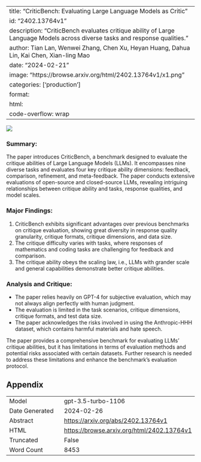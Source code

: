 
---
title: "CriticBench: Evaluating Large Language Models as Critic"
id: "2402.13764v1"
description: "CriticBench evaluates critique ability of Large Language Models across diverse tasks and response qualities."
author: Tian Lan, Wenwei Zhang, Chen Xu, Heyan Huang, Dahua Lin, Kai Chen, Xian-ling Mao
date: "2024-02-21"
image: "https://browse.arxiv.org/html/2402.13764v1/x1.png"
categories: ['production']
format:
  html:
    code-overflow: wrap
---

![](https://browse.arxiv.org/html/2402.13764v1/x1.png)

### Summary:
The paper introduces CriticBench, a benchmark designed to evaluate the critique abilities of Large Language Models (LLMs). It encompasses nine diverse tasks and evaluates four key critique ability dimensions: feedback, comparison, refinement, and meta-feedback. The paper conducts extensive evaluations of open-source and closed-source LLMs, revealing intriguing relationships between critique ability and tasks, response qualities, and model scales.

### Major Findings:
1. CriticBench exhibits significant advantages over previous benchmarks on critique evaluation, showing great diversity in response quality granularity, critique formats, critique dimensions, and data size.
2. The critique difficulty varies with tasks, where responses of mathematics and coding tasks are challenging for feedback and comparison.
3. The critique ability obeys the scaling law, i.e., LLMs with grander scale and general capabilities demonstrate better critique abilities.

### Analysis and Critique:
- The paper relies heavily on GPT-4 for subjective evaluation, which may not always align perfectly with human judgment.
- The evaluation is limited in the task scenarios, critique dimensions, critique formats, and test data size.
- The paper acknowledges the risks involved in using the Anthropic-HHH dataset, which contains harmful materials and hate speech.

The paper provides a comprehensive benchmark for evaluating LLMs' critique abilities, but it has limitations in terms of evaluation methods and potential risks associated with certain datasets. Further research is needed to address these limitations and enhance the benchmark's evaluation protocol.

## Appendix

|          |          |
|----------|----------|
| Model     | gpt-3.5-turbo-1106       |
| Date Generated     | 2024-02-26       |
| Abstract | [https://arxiv.org/abs/2402.13764v1](https://arxiv.org/abs/2402.13764v1)        |
| HTML     | [https://browse.arxiv.org/html/2402.13764v1](https://browse.arxiv.org/html/2402.13764v1)       |
| Truncated       | False       |
| Word Count       | 8453       |